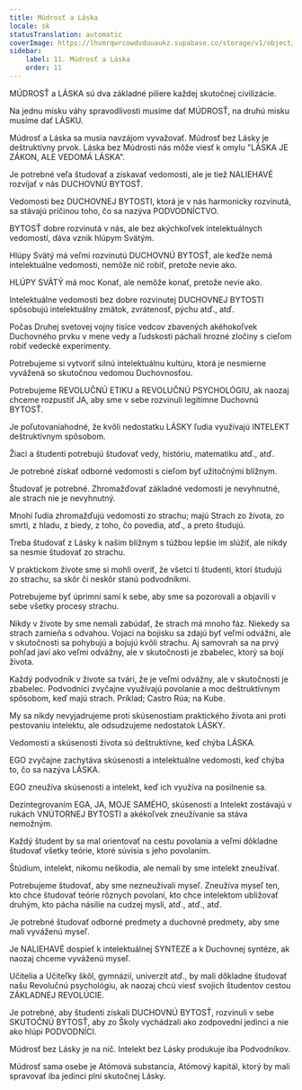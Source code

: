 ```yaml
---
title: Múdrosť a Láska
locale: sk
statusTranslation: automatic
coverImage: https://lhvmrqwrcowdvduuaukz.supabase.co/storage/v1/object/public/strapi-uploads/small_cover-educacion-fundamental.webp-2d51a7828a2b1309555be27f7e2a61a0.webp
sidebar:
    label: 11. Múdrosť a Láska
    order: 11
---
```

MÚDROSŤ a LÁSKA sú dva základné piliere každej skutočnej civilizácie.

Na jednu misku váhy spravodlivosti musíme dať MÚDROSŤ, na druhú misku musíme dať LÁSKU.

Múdrosť a Láska sa musia navzájom vyvažovať. Múdrosť bez Lásky je deštruktívny prvok. Láska bez Múdrosti nás môže viesť k omylu "LÁSKA JE ZÁKON, ALE VEDOMÁ LÁSKA".

Je potrebné veľa študovať a získavať vedomosti, ale je tiež NALIEHAVÉ rozvíjať v nás DUCHOVNÚ BYTOSŤ.

Vedomosti bez DUCHOVNEJ BYTOSTI, ktorá je v nás harmonicky rozvinutá, sa stávajú príčinou toho, čo sa nazýva PODVODNÍCTVO.

BYTOSŤ dobre rozvinutá v nás, ale bez akýchkoľvek intelektuálnych vedomostí, dáva vznik hlúpym Svätým.

Hlúpy Svätý má veľmi rozvinutú DUCHOVNÚ BYTOSŤ, ale keďže nemá intelektuálne vedomosti, nemôže nič robiť, pretože nevie ako.

HLÚPY SVÄTÝ má moc Konať, ale nemôže konať, pretože nevie ako.

Intelektuálne vedomosti bez dobre rozvinutej DUCHOVNEJ BYTOSTI spôsobujú intelektuálny zmätok, zvrátenosť, pýchu atď., atď.

Počas Druhej svetovej vojny tisíce vedcov zbavených akéhokoľvek Duchovného prvku v mene vedy a ľudskosti páchali hrozné zločiny s cieľom robiť vedecké experimenty.

Potrebujeme si vytvoriť silnú intelektuálnu kultúru, ktorá je nesmierne vyvážená so skutočnou vedomou Duchovnosťou.

Potrebujeme REVOLUČNÚ ETIKU a REVOLUČNÚ PSYCHOLÓGIU, ak naozaj chceme rozpustiť JA, aby sme v sebe rozvinuli legitímne Duchovnú BYTOSŤ.

Je poľutovaniahodné, že kvôli nedostatku LÁSKY ľudia využívajú INTELEKT deštruktívnym spôsobom.

Žiaci a študenti potrebujú študovať vedy, históriu, matematiku atď., atď.

Je potrebné získať odborné vedomosti s cieľom byť užitočnými blížnym.

Študovať je potrebné. Zhromažďovať základné vedomosti je nevyhnutné, ale strach nie je nevyhnutný.

Mnohí ľudia zhromažďujú vedomosti zo strachu; majú Strach zo života, zo smrti, z hladu, z biedy, z toho, čo povedia, atď., a preto študujú.

Treba študovať z Lásky k našim blížnym s túžbou lepšie im slúžiť, ale nikdy sa nesmie študovať zo strachu.

V praktickom živote sme si mohli overiť, že všetci tí študenti, ktorí študujú zo strachu, sa skôr či neskôr stanú podvodníkmi.

Potrebujeme byť úprimní sami k sebe, aby sme sa pozorovali a objavili v sebe všetky procesy strachu.

Nikdy v živote by sme nemali zabúdať, že strach má mnoho fáz. Niekedy sa strach zamieňa s odvahou. Vojaci na bojisku sa zdajú byť veľmi odvážni, ale v skutočnosti sa pohybujú a bojujú kvôli strachu. Aj samovrah sa na prvý pohľad javí ako veľmi odvážny, ale v skutočnosti je zbabelec, ktorý sa bojí života.

Každý podvodník v živote sa tvári, že je veľmi odvážny, ale v skutočnosti je zbabelec. Podvodníci zvyčajne využívajú povolanie a moc deštruktívnym spôsobom, keď majú strach. Príklad; Castro Rúa; na Kube.

My sa nikdy nevyjadrujeme proti skúsenostiam praktického života ani proti pestovaniu intelektu, ale odsudzujeme nedostatok LÁSKY.

Vedomosti a skúsenosti života sú deštruktívne, keď chýba LÁSKA.

EGO zvyčajne zachytáva skúsenosti a intelektuálne vedomosti, keď chýba to, čo sa nazýva LÁSKA.

EGO zneužíva skúsenosti a intelekt, keď ich využíva na posilnenie sa.

Dezintegrovaním EGA, JA, MOJE SAMÉHO, skúsenosti a Intelekt zostávajú v rukách VNÚTORNEJ BYTOSTI a akékoľvek zneužívanie sa stáva nemožným.

Každý študent by sa mal orientovať na cestu povolania a veľmi dôkladne študovať všetky teórie, ktoré súvisia s jeho povolaním.

Štúdium, intelekt, nikomu neškodia, ale nemali by sme intelekt zneužívať.

Potrebujeme študovať, aby sme nezneužívali myseľ. Zneužíva myseľ ten, kto chce študovať teórie rôznych povolaní, kto chce intelektom ubližovať druhým, kto pácha násilie na cudzej mysli, atď., atď., atď.

Je potrebné študovať odborné predmety a duchovné predmety, aby sme mali vyváženú myseľ.

Je NALIEHAVÉ dospieť k intelektuálnej SYNTEZE a k Duchovnej syntéze, ak naozaj chceme vyváženú myseľ.

Učitelia a Učiteľky škôl, gymnázií, univerzít atď., by mali dôkladne študovať našu Revolučnú psychológiu, ak naozaj chcú viesť svojich študentov cestou ZÁKLADNEJ REVOLÚCIE.

Je potrebné, aby študenti získali DUCHOVNÚ BYTOSŤ, rozvinuli v sebe SKUTOČNÚ BYTOSŤ, aby zo Školy vychádzali ako zodpovední jedinci a nie ako hlúpi PODVODNÍCI.

Múdrosť bez Lásky je na nič. Intelekt bez Lásky produkuje iba Podvodníkov.

Múdrosť sama osebe je Atómová substancia, Atómový kapitál, ktorý by mali spravovať iba jedinci plní skutočnej Lásky.

